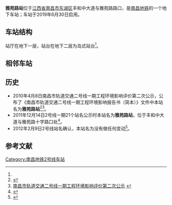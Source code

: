 {{Infobox Station
|Title         = 雅苑路站
|BoxWidth = 24em
|EngSubTitle   = Yayuan Road Station
|linecolour    = #{{南昌地铁识别色|2}}
|ImageName     = 
|ImageSize     = 290px
|ImageCaption  = 
|ImagePadding  = 0
|Place         = [[江西省|江西省]][[南昌市|南昌市]][[东湖区|东湖区]]<br />丰和中大道与雅苑路路口
|Operator      = [[南昌地铁|南昌地铁]]
|StartDate     = 2019年6月30日
|Coord         = {{Coord|28.6953605|N|115.8522698|E|format=dms|display=inline,title|type:railwaystation_region:CN}}
|Line          = {{南昌地铁线路名|2|block}}
|Style         = 
|ExitNumber    = ？
|RouteType     = Metro
|MTShowHeader  = no
|MTPlatformType = 地下二层[[岛式站台|岛式站台]]
|MTPlatformNum = 2个
|MTExitNum     = 
|MTTime First  = 
|MTTime Last   = 
|MTTrackMap    = 
}}
'''雅苑路站'''位于[[江西省|江西省]][[南昌市|南昌市]][[东湖区|东湖区]]丰和中大道与雅苑路路口，是[[南昌地铁|南昌地铁]]{{南昌地铁线路名|2}}的一个地下车站；车站于2019年6月30日启用。

== 车站结构 ==
站厅在地下一层，站台在地下二层为岛式站台<ref name=":0" />。
== 相邻车站 ==
{{Start rail box|[[南昌地铁|南昌地铁]]}}
{{s-inop|[[地铁大厦站_(南昌地铁)|地铁大厦]]}} 
{{s-line|{{南昌地铁线路名|2|block}}||#{{南昌地铁识别色|2}}}} 
{{s-inop|[[红谷中大道站|红谷中大道]]}}
{{End box}}

== 历史 ==
* 2010年4月8日南昌市轨道交通二号线一期工程环境影响评价第二次公示，公布了《南昌市轨道交通二号线一期工程环境影响报告书（简本）》文件中本站名为'''雅苑路站'''<ref>{{Cite web|url=http://xxgk.nc.gov.cn/bmgkxx/hbj/gzdt/gggs/201004/t20100409_222696.htm|title=《南昌市轨道交通二号线一期工程环境影响报告书（简本）》|accessdate=2016-07-07|date=2010年4月9日|last=中铁第四勘察设计院集团有限公司|first=|work=中铁第四勘察设计院集团有限公司|archive-url=https://web.archive.org/web/20170829203132/http://xxgk.nc.gov.cn/bmgkxx/hbj/gzdt/gggs/201004/t20100409_222696.htm|archive-date=2017年8月29日|dead-url=yes}}</ref><ref>[http://www.lsnc.cn/news/gonggao/2010-4-8/201048131811.htm 南昌市轨道交通二号线一期工程环境影响评价第二次公示] {{webarchive|url=https://archive.is/20150902063409/http://www.lsnc.cn/news/gonggao/2010-4-8/201048131811.htm |date=2015-09-02 }}</ref>。
* 2011年12月14日2号线一期21个站名公示时本站名为'''雅苑路站'''，位于丰和中大道与雅苑路十字路口处<ref name=":0">{{Cite web|url=http://jiangxi.jxnews.com.cn/system/2011/12/14/011852294.shtml|title=南昌地铁2号线21个站点命名公示 1号线一个站点更名|accessdate=2016-07-10|author=|date=2011-12-14|work=大江网|publisher=|archive-url=https://web.archive.org/web/20170831085957/http://jiangxi.jxnews.com.cn/system/2011/12/14/011852294.shtml|archive-date=2017-08-31|dead-url=yes}}</ref>。
* 2012年2月9日2号线站名确认，本站名为没有做任何变动<ref>{{Cite web|url=http://jiangxi.jxnews.com.cn/system/2012/02/09/011893506.shtml|title=南昌地铁2号线21个站点名确定|accessdate=2016-07-10|author=|date=2012-02-09|work=大江网|publisher=|archive-url=https://web.archive.org/web/20170831084448/http://jiangxi.jxnews.com.cn/system/2012/02/09/011893506.shtml|archive-date=2017-08-31|dead-url=yes}}</ref>。

== 参考文献 ==
{{commonscat|Yayuan Road Station}}
{{Reflist}}


{{南昌轨道交通2号线}}
[[Category:南昌地铁2号线车站|Category:南昌地铁2号线车站]]
